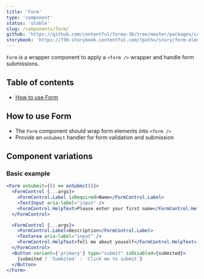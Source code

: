 ```yaml
---
title: 'Form'
type: 'component'
status: 'stable'
slug: /components/form/
github: 'https://github.com/contentful/forma-36/tree/master/packages/components/forms/src/form'
storybook: 'https://f36-storybook.contentful.com/?path=/story/form-elements-form--basic'
---
```


`Form` is a wrapper component to apply a `<form />` wrapper and handle form submissions.

## Table of contents

- [How to use Form](#how-to-use-Form)

## How to use Form

- The `Form` component should wrap form elements into `<form />`
- Provide an `onSubmit` handler for form validation and submission

## Component variations

### Basic example

```jsx static=true
<Form onSubmit={() => onSubmit()}>
  <FormControl {...args}>
    <FormControl.Label isRequired>Name</FormControl.Label>
    <TextInput aria-label="input" />
    <FormControl.HelpText>Please enter your first name</FormControl.HelpText>
  </FormControl>

  <FormControl {...args}>
    <FormControl.Label>Description</FormControl.Label>
    <Textarea aria-label="input" />
    <FormControl.HelpText>Tell me about youself</FormControl.HelpText>
  </FormControl>
  <Button variant={'primary'} type="submit" isDisabled={submited}>
    {submited ? 'Sumbited' : 'Click me to submit'}
  </Button>
</Form>
```
